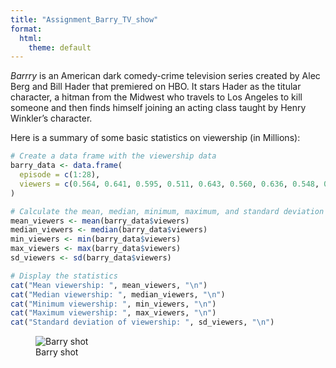 ```yaml
---
title: "Assignment_Barry_TV_show"
format:
  html:
    theme: default
---
```


_Barrry_ is an American dark comedy-crime television series created by Alec Berg and Bill Hader that premiered on HBO. It stars Hader as the titular character, a hitman from the Midwest who travels to Los Angeles to kill someone and then finds himself joining an acting class taught by Henry Winkler's character.

Here is a summary of some basic statistics on viewership (in Millions):

```r
# Create a data frame with the viewership data
barry_data <- data.frame(
  episode = c(1:28),
  viewers = c(0.564, 0.641, 0.595, 0.511, 0.643, 0.560, 0.636, 0.548, 0.532, 0.424, 1.78, 1.94, 2.03, 1.99, 1.87, 2.21, 0.249, 0.294, 0.299, 0.270, 0.257, 0.210, 0.261, 0.221, 0.274, 0.216, 0.208, 0.303)
)

# Calculate the mean, median, minimum, maximum, and standard deviation
mean_viewers <- mean(barry_data$viewers)
median_viewers <- median(barry_data$viewers)
min_viewers <- min(barry_data$viewers)
max_viewers <- max(barry_data$viewers)
sd_viewers <- sd(barry_data$viewers)

# Display the statistics
cat("Mean viewership: ", mean_viewers, "\n")
cat("Median viewership: ", median_viewers, "\n")
cat("Minimum viewership: ", min_viewers, "\n")
cat("Maximum viewership: ", max_viewers, "\n")
cat("Standard deviation of viewership: ", sd_viewers, "\n")

```


![Barry shot](https://github.com/RafalMisiorski/RRcourse2023/raw/main/Barry_pic.jpg "Barry shot")




